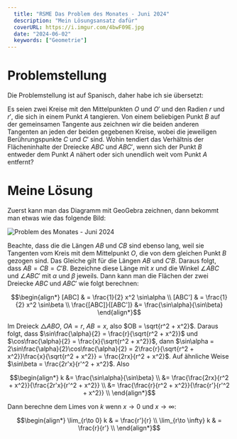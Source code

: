 ```yaml
---
  title: "RSME Das Problem des Monates - Juni 2024"
  description: "Mein Lösungsansatz dafür"
  coverURL: https://i.imgur.com/4bwF09E.jpg
  date: "2024-06-02"
  keywords: ["Geometrie"]
---
```



# Problemstellung

Die Problemstellung ist auf Spanisch, daher habe ich sie übersetzt:

Es seien zwei Kreise mit den Mittelpunkten $O$ und $O'$ und den Radien $r$ und $r'$, die sich in einem Punkt $A$ tangieren. Von einem beliebigen Punkt $B$ auf der gemeinsamen Tangente aus zeichnen wir die beiden anderen Tangenten an jeden der beiden gegebenen Kreise, wobei die jeweiligen Berührungspunkte $C$ und $C'$ sind. Wohin tendiert das Verhältnis der Flächeninhalte der Dreiecke $ABC$ und $ABC'$, wenn sich der Punkt $B$ entweder dem Punkt $A$ nähert oder sich unendlich weit vom Punkt $A$ entfernt?

# Meine Lösung

Zuerst kann man das Diagramm mit GeoGebra zeichnen, dann bekommt man etwas wie das folgende Bild:

<Img
  src="https://i.imgur.com/4bwF09E.jpg"
  alt="Problem des Monates - Juni 2024"
  width={1200}
  height={800}
/>

Beachte, dass die die Längen $AB$ und $CB$ sind ebenso lang, weil sie Tangenten vom Kreis mit dem Mittelpunkt $O$, die von dem gleichen Punkt $B$ gezogen sind. Das Gleiche gilt für die Längen $AB$ und $C'B$. Daraus folgt, dass $AB = CB = C'B$. Bezeichne diese Länge mit $x$ und die Winkel $\angle ABC$ und $\angle ABC'$ mit $\alpha$ und $\beta$ jeweils. Dann kann man die Flächen der zwei Dreiecke $ABC$ und $ABC'$ wie folgt berechnen:

```math
\begin{align*}
  [ABC]  & = \frac{1}{2} x^2 \sin\alpha \\
  [ABC'] & = \frac{1}{2} x^2 \sin\beta  \\
  \frac{[ABC]}{[ABC']} &= \frac{\sin\alpha}{\sin\beta}
\end{align*}
```

Im Dreieck $\triangle ABO$, $OA = r$, $AB = x$, also $OB = \sqrt{r^2 + x^2}$. Daraus folgt, dass $\sin\frac{\alpha}{2} = \frac{r}{\sqrt{r^2 + x^2}}$ und $\cos\frac{\alpha}{2} = \frac{x}{\sqrt{r^2 + x^2}}$, dann $\sin\alpha = 2\sin\frac{\alpha}{2}\cos\frac{\alpha}{2} = 2\frac{r}{\sqrt{r^2 + x^2}}\frac{x}{\sqrt{r^2 + x^2}} = \frac{2rx}{r^2 + x^2}$. Auf ähnliche Weise $\sin\beta = \frac{2r'x}{r'^2 + x^2}$. Also

```math
\begin{align*}
k &= \frac{\sin\alpha}{\sin\beta} \\
  &= \frac{\frac{2rx}{r^2 + x^2}}{\frac{2r'x}{r'^2 + x^2}} \\
  &= \frac{\frac{r}{r^2 + x^2}}{\frac{r'}{r'^2 + x^2}} \\

\end{align*}
```

Dann berechne dem Limes von $k$ wenn $x \to 0$ und $x \to \infty$:

```math
\begin{align*}
  \lim_{r\to 0} k      & = \frac{r'}{r} \\
  \lim_{r\to \infty} k & = \frac{r}{r'} \\
\end{align*}
```
